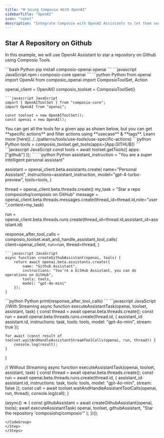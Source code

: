 ```yaml
---
title: "֎ Using Composio With OpenAI"
sidebarTitle: "OpenAI"
icon: "robot"
description: "Integrate Composio with OpenAI Assistants to let them seamlessly interact with external apps"
---
```


## Star A Repository on Github
In this example, we will use OpenAI Assistant to star a repository on Github using Composio Tools

<Steps>
<Step title="Install Packages">
<CodeGroup>
```bash Python
pip install composio-openai openai
```
```javascript JavaScript
npm i composio-core openai
```
</CodeGroup>
</Step>
<Step title="Import Libraries & Initialize ComposioToolSet & LLM">
<CodeGroup>
```python Python
from openai import OpenAI
from composio_openai import ComposioToolSet, Action

openai_client = OpenAI()
composio_toolset = ComposioToolSet()
```
```javascript JavaScript
import { OpenAIToolSet } from "composio-core";
import OpenAI from "openai";

const toolset = new OpenAIToolSet();
const openai = new OpenAI();
```
</CodeGroup>
</Step>

<Step title="Get All Github Tools">
You can get all the tools for a given app as shown below, but you can get **specific actions** and filter actions using **usecase** & **tags**. Learn more [here](../../patterns/tools/use-tools/use-specific-actions)
<CodeGroup>
```python Python
tools = composio_toolset.get_tools(apps=[App.GITHUB])
```
```javascript JavaScript
const tools = await toolset.getTools({ apps: ["github"] });
```
</CodeGroup>

</Step>
<Step title="Define the Assistant">
<CodeGroup>
```python Python
assistant_instruction = "You are a super intelligent personal assistant"

assistant = openai_client.beta.assistants.create(
  name="Personal Assistant",
  instructions=assistant_instruction,
  model="gpt-4-turbo-preview",
  tools=tools,
)

thread = openai_client.beta.threads.create()
my_task = "Star a repo composiohq/composio on GitHub"
message = openai_client.beta.threads.messages.create(thread_id=thread.id,role="user",content=my_task)

run = openai_client.beta.threads.runs.create(thread_id=thread.id,assistant_id=assistant.id)

response_after_tool_calls = composio_toolset.wait_and_handle_assistant_tool_calls(
    client=openai_client,
    run=run,
    thread=thread,
)
```
```javascript JavaScript
async function createGithubAssistant(openai, tools) {
    return await openai.beta.assistants.create({
        name: "Github Assistant",
        instructions: "You're a GitHub Assistant, you can do operations on GitHub",
        tools: tools,
        model: "gpt-4o-mini"
    });
}
```
</CodeGroup>
</Step>

<Step title="Execute the Agent">
<CodeGroup>
```python Python
print(response_after_tool_calls)
```
```javascript JavaScript
//With Streaming
async function executeAssistantTask(openai, toolset, assistant, task) {
    const thread = await openai.beta.threads.create();
    const run = await openai.beta.threads.runs.create(thread.id, {
        assistant_id: assistant.id,
        instructions: task,
        tools: tools,
        model: "gpt-4o-mini",
        stream: true
    });

    for await (const result of toolset.waitAndHandleAssistantStreamToolCalls(openai, run, thread)) {
        console.log(result);
    }
}

// Without Streaming
async function executeAssistantTask(openai, toolset, assistant, task) {
    const thread = await openai.beta.threads.create();
    const run = await openai.beta.threads.runs.create(thread.id, {
        assistant_id: assistant.id,
        instructions: task,
        tools: tools,
        model: "gpt-4o-mini",
        stream: false
    });
    const call = await toolset.waitAndHandleAssistantToolCalls(openai, run, thread);
    console.log(call);
}

(async() => {
    const githubAssistant = await createGithubAssistant(openai, tools);
    await executeAssistantTask(
        openai, 
        toolset, 
        githubAssistant, 
        "Star the repository 'composiohq/composio'"
    );
})();
```
</CodeGroup>
</Step>
</Steps>
